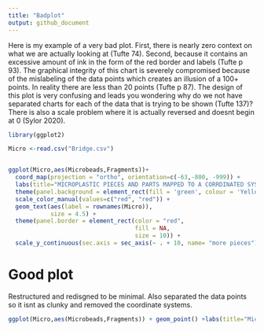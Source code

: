 ```yaml
---
title: "Badplot"
output: github_document
---
```


Here is my example of a very bad plot. First, there is nearly zero context on what we are actually looking at (Tufte 74). Second, because it contains an excessive amount of ink in the form of the red border and labels (Tufte p 93). The graphical integrity of this chart is severely compromised because of the mislabeling of the data points which creates an illusion of a 100+ points. In reality there are less than 20 points (Tufte p 87). The design of this plot is very confusing and leads you wondering why do we not have separated charts for each of the data that is trying to be shown (Tufte 137)? There is also a scale problem where it is actually reversed and doesnt begin at 0 (Sylor 2020).

```r
library(ggplot2)

Micro <-read.csv("Bridge.csv")


ggplot(Micro,aes(Microbeads,Fragments))+ 
  coord_map(projection = "ortho", orientation=c(-63,-800, -999)) + 
  labs(title="MICROPLASTIC PIECES AND PARTS MAPPED TO A CORRDINATED SYSTEM SO YOU CAN SEE WHERE THE STUFF IS ACTUALLY At", y="PIECES", x="PARTS", caption="Source: I MAPPED THIS") +
  theme(panel.background = element_rect(fill = 'green', colour = 'Yellow')) +
  scale_color_manual(values=c("red", "red")) +
  geom_text(aes(label = rownames(Micro)),
            size = 4.5) +
  theme(panel.border = element_rect(color = "red",
                                    fill = NA,
                                    size = 10)) +
  scale_y_continuous(sec.axis = sec_axis(~ . + 10, name= "more pieces"))
```
# Good plot

Restructured and redisgned to be minimal. Also separated the data points so it isnt as clunky and removed the coordinate systems.


```r
ggplot(Micro,aes(Microbeads,Fragments)) + geom_point() +labs(title="Microplastic beads versus fragments", y="Fragments", x="Beads", caption="Source: University of South Carolina")
```

